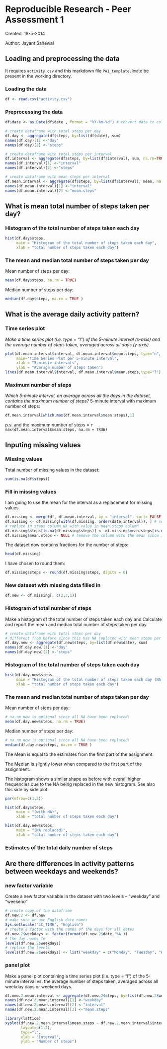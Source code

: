Reproducible Research - Peer Assessment 1
========================================================

Created: 18-5-2014

Author: Jayant Sahewal


Loading and preprocessing the data
-------------------------
It requires `activity.csv` and this markdown file `PA1_template.Rmd`to be present in the working directory. 

### Loading the data
```r
df <- read.csv("activity.csv")

```

### Preprocessing the data
```r
df$date <- as.Date(df$date , format = "%Y-%m-%d") # convert date to column with date type

# create dataframe with total steps per day
df.day <- aggregate(df$steps, by=list(df$date), sum)
names(df.day)[1] <-"day"
names(df.day)[2] <-"steps"

# create dataframe with total steps per interval
df.interval <- aggregate(df$steps, by=list(df$interval), sum, na.rm=TRUE, na.action=NULL)
names(df.interval)[1] <-"interval"
names(df.interval)[2] <-"steps"

# create dataframe with mean steps per interval
df.mean.interval <- aggregate(df$steps, by=list(df$interval), mean, na.rm=TRUE, na.action=NULL)
names(df.mean.interval)[1] <-"interval"
names(df.mean.interval)[2] <-"mean.steps"


```

What is mean total number of steps taken per day?
-------------------------

### Histogram of the total number of steps taken each day
```r

hist(df.day$steps, 
     main = "Histogram of the total number of steps taken each day",
     xlab = "total number of steps taken each day")

```

### The mean and median total number of steps taken per day

Mean number of steps per day:
```r
mean(df.day$steps, na.rm = TRUE)

```
Median number of steps per day:
```r
median(df.day$steps, na.rm = TRUE )

```

What is the average daily activity pattern?
-------------------------

### Time series plot
_Make a time series plot (i.e. type = "l") of the 5-minute interval (x-axis) and the average number of steps taken, averaged across all days (y-axis)_
```r

plot(df.mean.interval$interval, df.mean.interval$mean.steps, type="n", 
     main="Time Series Plot per 5-minute interval",
     xlab = "5-minute intervals",
     ylab = "Average number of steps taken") 
lines(df.mean.interval$interval, df.mean.interval$mean.steps,type="l") 


```

### Maximum number of steps
_Which 5-minute interval, on average across all the days in the dataset, contains the maximum number of steps?_
5-minute interval with maximum number of steps:
```r

df.mean.interval[which.max(df.mean.interval$mean.steps),1]

```
p.s. and the maximum number of steps = `r max(df.mean.interval$mean.steps, na.rm = TRUE)`

Inputing missing values
-------------------------

### Missing values

Total number of missing values in the dataset:
```r
sum(is.na(df$steps))

```

### Fill in missing values

I am going to use the mean for the interval as a replacement for missing values.

```r

df.missing <- merge(df, df.mean.interval, by = "interval", sort= FALSE) # merge df and df.mean.interval dataframes
df.missing <- df.missing[with(df.missing, order(date,interval)), ] # sort on date and interval
# replace in steps column NA with value in mean.steps column
df.missing$steps[is.na(df.missing$steps)] <- df.missing$mean.steps[is.na(df.missing$steps)] 
df.missing$mean.steps <- NULL # remove the column with the mean since it is no longer needed

```

The dataset now contains fractions for the number of steps:
```r
head(df.missing)
```

I have chosen to round them:
```r
df.missing$steps <- round(df.missing$steps, digits = 0)
```

### New dataset with missing data filled in

```r

df.new <- df.missing[, c(2,3,1)]

```

### Histogram of total number of steps
Make a histogram of the total number of steps taken each day and Calculate and report the mean and median total number of steps taken per day.
```r
# create dataframe with total steps per day
# different from before since this has NA replaced with mean steps per interval
df.day.new <- aggregate(df.new$steps, by=list(df.new$date), sum)
names(df.day.new)[1] <-"day"
names(df.day.new)[2] <-"steps"
```

### Histogram of the total number of steps taken each day

```r
hist(df.day.new$steps, 
     main = "Histogram of the total number of steps taken each day (NA replaced)",
     xlab = "total number of steps taken each day")

```

### The mean and median total number of steps taken per day

Mean number of steps per day:
```r
# na.rm now is optional since all NA have been replaced!
mean(df.day.new$steps, na.rm = TRUE)

```
Median number of steps per day:
```r
# na.rm now is optional since all NA have been replaced!
median(df.day.new$steps, na.rm = TRUE )

```
The Mean is equal to the estimates from the first part of the assignment.

The Median is slightly lower when compared to the first part of the assignment.  

The histogram shows a similar shape as before with overall higher frequencies due to the NA being replaced in the new histogram. See also this side by side plot:

```r
par(mfrow=c(1,2))

hist(df.day$steps, 
     main = "(with NA)",
     xlab = "total number of steps taken each day")

hist(df.day.new$steps, 
     main = "(NA replaced)",
     xlab = "total number of steps taken each day")

```

### Estimates of the total daily number of steps


Are there differences in activity patterns between weekdays and weekends?
-------------------------

### new factor variable
Create a new factor variable in the dataset with two levels – “weekday” and “weekend” 
```r
# create copy of the dataframe
df.new.2 <- df.new
# make sure we use English date names
Sys.setlocale("LC_TIME", "English")
# create a factor with the names of the days for all dates
df.new.2$weekdays <- factor(format(df.new.2$date,'%A'))
# the day names fe
levels(df.new.2$weekdays)
# replace the levels
levels(df.new.2$weekdays) <- list("weekday" = c("Monday", "Tuesday", "Wednesday", "Thursday", "Friday"), "weekend" = c("Saturday", "Sunday"))
```

### panel plot
Make a panel plot containing a time series plot (i.e. type = "l") of the 5-minute interval vs. the average number of steps taken, averaged across all weekday days or weekend days.
```r
df.new.2.mean.interval <- aggregate(df.new.2$steps, by=list(df.new.2$weekdays, df.new.2$interval), mean, na.rm=TRUE, na.action=NULL)
names(df.new.2.mean.interval)[1] <-"weekday"
names(df.new.2.mean.interval)[2] <-"interval"
names(df.new.2.mean.interval)[3] <-"mean.steps"

library(lattice) 
xyplot(df.new.2.mean.interval$mean.steps ~ df.new.2.mean.interval$interval | df.new.2.mean.interval$weekday, 
       layout=c(1,2), 
       type="l",
       xlab = "Interval",
       ylab = "Number of steps")
```

